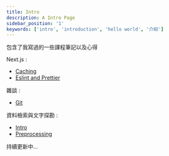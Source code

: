 ```yaml
---
title: Intro
description: A Intro Page
sidebar_position: '1'
keywords: ['intro', 'introduction', 'hello world', '介紹']
---
```


包含了我寫過的一些課程筆記以及心得

Next.js :

- [Caching](/docs/Next.js/Caching)
- [Eslint and Prettier](/docs/Next.js/EslintPrettier)

雜談 :

- [Git](/docs/Web/Git)

資料檢索與文字探勘 :

- [Intro](/docs/IRTM/Intro)
- [Preprocessing](/docs/IRTM/preprocessing)

持續更新中...
